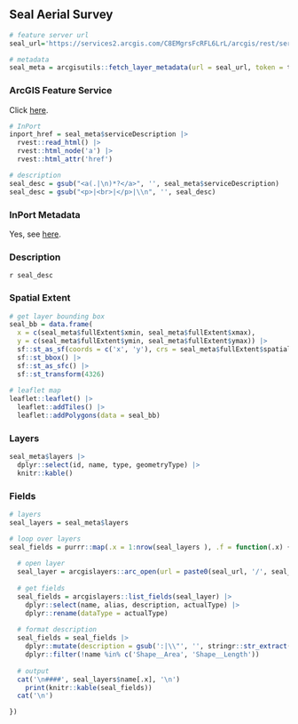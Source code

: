 ## Seal Aerial Survey

```r
# feature server url
seal_url='https://services2.arcgis.com/C8EMgrsFcRFL6LrL/arcgis/rest/services/Seal_survey_strata/FeatureServer'

# metadata
seal_meta = arcgisutils::fetch_layer_metadata(url = seal_url, token = token)
```

### ArcGIS Feature Service

Click [here](`r seal_url`).

```r
# InPort
inport_href = seal_meta$serviceDescription |>
  rvest::read_html() |>
  rvest::html_node('a') |>
  rvest::html_attr('href')

# description
seal_desc = gsub("<a(.|\n)*?</a>", '', seal_meta$serviceDescription)
seal_desc = gsub("<p>|<br>|</p>|\\n", '', seal_desc)
```

### InPort Metadata

Yes, see [here](`r inport_href`).

### Description

`r seal_desc`

### Spatial Extent

```r
# get layer bounding box
seal_bb = data.frame(
  x = c(seal_meta$fullExtent$xmin, seal_meta$fullExtent$xmax), 
  y = c(seal_meta$fullExtent$ymin, seal_meta$fullExtent$ymax)) |>
  sf::st_as_sf(coords = c('x', 'y'), crs = seal_meta$fullExtent$spatialReference$latestWkid) |>
  sf::st_bbox() |>
  sf::st_as_sfc() |>
  sf::st_transform(4326)
  
# leaflet map
leaflet::leaflet() |>
  leaflet::addTiles() |>
  leaflet::addPolygons(data = seal_bb)
```

### Layers

```r
seal_meta$layers |>
  dplyr::select(id, name, type, geometryType) |>
  knitr::kable()
```

### Fields

```r
# layers 
seal_layers = seal_meta$layers

# loop over layers
seal_fields = purrr::map(.x = 1:nrow(seal_layers ), .f = function(.x) {
  
  # open layer
  seal_layer = arcgislayers::arc_open(url = paste0(seal_url, '/', seal_layers$id[.x]), token = token)
  
  # get fields
  seal_fields = arcgislayers::list_fields(seal_layer) |>
    dplyr::select(name, alias, description, actualType) |>
    dplyr::rename(dataType = actualType)
  
  # format description
  seal_fields = seal_fields |>
    dplyr::mutate(description = gsub(':|\\"', '', stringr::str_extract(description, ':\\s*([^,]+)'))) |>
    dplyr::filter(!name %in% c('Shape__Area', 'Shape__Length'))
  
  # output
  cat('\n####', seal_layers$name[.x], '\n')
    print(knitr::kable(seal_fields))
  cat('\n')

})

```
